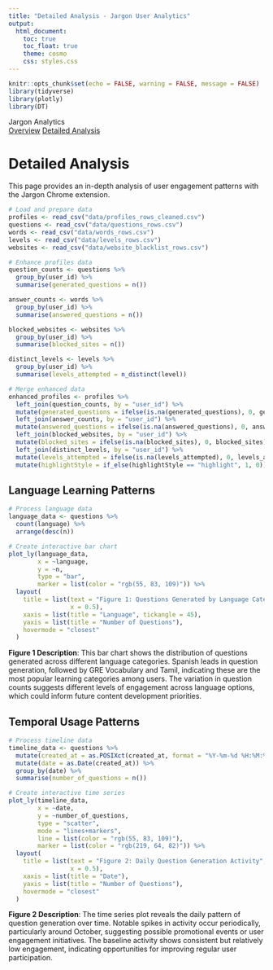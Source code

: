 ```yaml
---
title: "Detailed Analysis - Jargon User Analytics"
output: 
  html_document:
    toc: true
    toc_float: true
    theme: cosmo
    css: styles.css
---
```


```r
knitr::opts_chunk$set(echo = FALSE, warning = FALSE, message = FALSE)
library(tidyverse)
library(plotly)
library(DT)
```

```{=html}
<div class="nav-header">
  <div class="nav-title">Jargon Analytics</div>
  <div class="nav-links">
    <a href="index.html" class="nav-inactive">Overview</a>
    <a href="analysis.html" class="nav-active">Detailed Analysis</a>
  </div>
</div>
```

# Detailed Analysis

This page provides an in-depth analysis of user engagement patterns with the Jargon Chrome extension. 


```r
# Load and prepare data
profiles <- read_csv("data/profiles_rows_cleaned.csv")
questions <- read_csv("data/questions_rows.csv")
words <- read_csv("data/words_rows.csv")
levels <- read_csv("data/levels_rows.csv")
websites <- read_csv("data/website_blacklist_rows.csv")

# Enhance profiles data
question_counts <- questions %>%
  group_by(user_id) %>%
  summarise(generated_questions = n())

answer_counts <- words %>%
  group_by(user_id) %>%
  summarise(answered_questions = n())

blocked_websites <- websites %>%
  group_by(user_id) %>%
  summarise(blocked_sites = n())

distinct_levels <- levels %>%
  group_by(user_id) %>%
  summarise(levels_attempted = n_distinct(level))

# Merge enhanced data
enhanced_profiles <- profiles %>%
  left_join(question_counts, by = "user_id") %>%
  mutate(generated_questions = ifelse(is.na(generated_questions), 0, generated_questions)) %>%
  left_join(answer_counts, by = "user_id") %>%
  mutate(answered_questions = ifelse(is.na(answered_questions), 0, answered_questions)) %>%
  left_join(blocked_websites, by = "user_id") %>%
  mutate(blocked_sites = ifelse(is.na(blocked_sites), 0, blocked_sites)) %>%
  left_join(distinct_levels, by = "user_id") %>%
  mutate(levels_attempted = ifelse(is.na(levels_attempted), 0, levels_attempted)) %>%
  mutate(highlightStyle = if_else(highlightStyle == "highlight", 1, 0))
```

## Language Learning Patterns

```r
# Process language data
language_data <- questions %>%
  count(language) %>%
  arrange(desc(n))

# Create interactive bar chart
plot_ly(language_data,
        x = ~language,
        y = ~n,
        type = "bar",
        marker = list(color = "rgb(55, 83, 109)")) %>%
  layout(
    title = list(text = "Figure 1: Questions Generated by Language Category",
                 x = 0.5),
    xaxis = list(title = "Language", tickangle = 45),
    yaxis = list(title = "Number of Questions"),
    hovermode = "closest"
  )
```

**Figure 1 Description**: This bar chart shows the distribution of questions generated across different language categories. Spanish leads in question generation, followed by GRE Vocabulary and Tamil, indicating these are the most popular learning categories among users. The variation in question counts suggests different levels of engagement across language options, which could inform future content development priorities.

## Temporal Usage Patterns

```r
# Process timeline data
timeline_data <- questions %>%
  mutate(created_at = as.POSIXct(created_at, format = "%Y-%m-%d %H:%M:%OS", tz = "UTC")) %>%
  mutate(date = as.Date(created_at)) %>%
  group_by(date) %>%
  summarise(number_of_questions = n())

# Create interactive time series
plot_ly(timeline_data,
        x = ~date,
        y = ~number_of_questions,
        type = "scatter",
        mode = "lines+markers",
        line = list(color = "rgb(55, 83, 109)"),
        marker = list(color = "rgb(219, 64, 82)")) %>%
  layout(
    title = list(text = "Figure 2: Daily Question Generation Activity",
                 x = 0.5),
    xaxis = list(title = "Date"),
    yaxis = list(title = "Number of Questions"),
    hovermode = "closest"
  )
```

**Figure 2 Description**: The time series plot reveals the daily pattern of question generation over time. Notable spikes in activity occur periodically, particularly around October, suggesting possible promotional events or user engagement initiatives. The baseline activity shows consistent but relatively low engagement, indicating opportunities for improving regular user participation.
